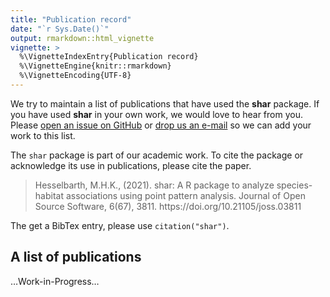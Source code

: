 ```yaml
---
title: "Publication record"
date: "`r Sys.Date()`"
output: rmarkdown::html_vignette
vignette: >
  %\VignetteIndexEntry{Publication record}
  %\VignetteEngine{knitr::rmarkdown}
  %\VignetteEncoding{UTF-8}
---
```


We try to maintain a list of publications that have used the **shar** package. If you have used **shar** in your own work, we would love to hear from you. Please [open an issue on GitHub](https://github.com/r-spatialecology/shar/issues) or [drop us an e-mail](mailto:mhk.hesselbarth@gmail.com) so we can add your work to this list.

The `shar` package is part of our academic work. To cite the package or acknowledge its use in publications, please cite the paper.

> Hesselbarth, M.H.K., (2021). shar: A R package to analyze species-habitat associations using point pattern analysis. Journal of Open Source Software, 6(67), 3811. https://doi.org/10.21105/joss.03811

The get a BibTex entry, please use `citation("shar")`.

## A list of publications

...Work-in-Progress...
